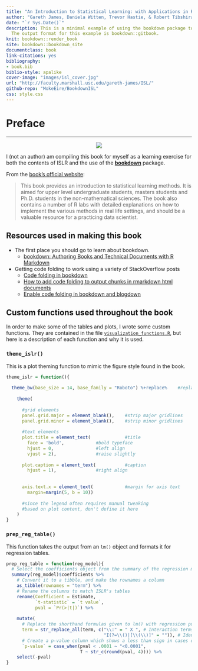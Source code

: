 ```yaml
--- 
title: "An Introduction to Statistical Learning: with Applications in R"
author: "Gareth James, Daniela Witten, Trevor Hastie, & Robert Tibshirani"
date: "`r Sys.Date()`"
description: This is a minimal example of using the bookdown package to write a book.
  The output format for this example is bookdown::gitbook.
knit: bookdown::render_book
site: bookdown::bookdown_site
documentclass: book
link-citations: yes
bibliography:
- book.bib
biblio-style: apalike
cover-image: "images/isl_cover.jpg"
url: "http://faculty.marshall.usc.edu/gareth-james/ISL/"
github-repo: "MokeEire/BookdownISL"
css: style.css
---
```



# Preface {-}
***
<div style="text-align:center;">
![](https://images-na.ssl-images-amazon.com/images/I/41pP5+SAv-L._SX330_BO1,204,203,200_.jpg)
</div>

I (not an author) am compiling this book for myself as a learning exercise for both the contents of ISLR and the use of the [**bookdown**](https://bookdown.org/) package. 

From the [book's official website](https://statlearning.com/):

>This book provides an introduction to statistical learning methods. It is aimed for upper level undergraduate students, masters students and Ph.D. students in the non-mathematical sciences. The book also contains a number of R labs with detailed explanations on how to implement the various methods in real life settings, and should be a valuable resource for a practicing data scientist.

## Resources used in making this book {-}

- The first place you should go to learn about bookdown.
  - [bookdown: Authoring Books and Technical Documents with R Markdown](https://bookdown.org/yihui/bookdown/)
- Getting code folding to work using a variety of StackOverflow posts
  - [Code folding in bookdown](https://stackoverflow.com/questions/45360998/code-folding-in-bookdown)
  - [How to add code folding to output chunks in rmarkdown html documents](https://stackoverflow.com/questions/37755037/how-to-add-code-folding-to-output-chunks-in-rmarkdown-html-documents)
  - [Enable code folding in bookdown and blogdown](https://statnmap.com/2017-11-13-enable-code-folding-in-bookdown-and-blogdown/)
  
## Custom functions used throughout the book {-}

In order to make some of the tables and plots, I wrote some custom functions.
They are contained in the file [`visualization_functions.R`](https://github.com/MokeEire/BookdownISL/blob/master/visualization_functions.R), but here is a description of each function and why it is used.

### `theme_islr()` {-}

This is a plot theming function to mimic the figure style found in the book.

```r
theme_islr = function(){ 
  
  theme_bw(base_size = 14, base_family = "Roboto") %+replace%    #replace elements we want to change
    
    theme(
      
      #grid elements
      panel.grid.major = element_blank(),    #strip major gridlines
      panel.grid.minor = element_blank(),    #strip minor gridlines
      
      #text elements
      plot.title = element_text(             #title
        face = 'bold',            #bold typeface
        hjust = 0,                #left align
        vjust = 2),               #raise slightly
      
      plot.caption = element_text(           #caption
        hjust = 1),               #right align
      
      
      axis.text.x = element_text(            #margin for axis text
        margin=margin(5, b = 10))
      
      #since the legend often requires manual tweaking 
      #based on plot content, don't define it here
    )
}
```

### `prep_reg_table()` {-}

This function takes the output from an `lm()` object and formats it for regression tables.

```r

prep_reg_table = function(reg_model){
  # Select the coefficients object from the summary of the regression model
  summary(reg_model)$coefficients %>% 
    # Convert it to a tibble, and make the rownames a column
    as_tibble(rownames = "term") %>% 
    # Rename the columns to match ISLR's tables
    rename(Coefficient = Estimate, 
           `t-statistic` = `t value`, 
           pval = `Pr(>|t|)`) %>% 
    
    mutate(
      # Replace the shorthand formulas given to lm() with regression publishing style
      term = str_replace_all(term, c("\\:" = " X ", # Interaction terms
                                     "I(?=\\()|[\\(\\)]" = "")), # Identity function
      # Create a p-value column which shows a less than sign in cases of very small p-values
      `p-value` = case_when(pval < .0001 ~ "<0.0001",
                            T ~ str_c(round(pval, 4)))) %>%
    select(-pval)
}
```


